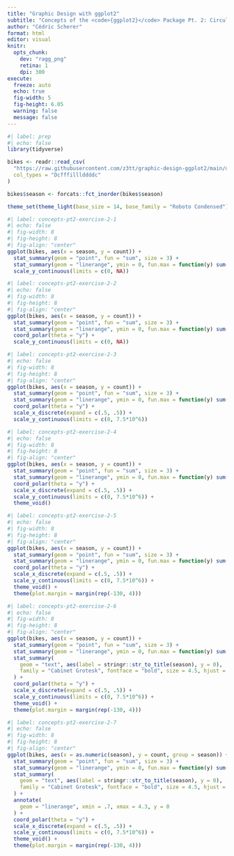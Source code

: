 ```yaml
---
title: "Graphic Design with ggplot2"
subtitle: "Concepts of the <code>{ggplot2}</code> Package Pt. 2: Circular Lollipop Exercise 2"
author: "Cédric Scherer"
format: html
editor: visual
knitr:
  opts_chunk: 
    dev: "ragg_png"
    retina: 1
    dpi: 300
execute:
  freeze: auto
  echo: true
  fig-width: 5
  fig-height: 6.05
  warning: false
  message: false
---
```



```r
#| label: prep
#| echo: false
library(tidyverse)

bikes <- readr::read_csv(
  "https://raw.githubusercontent.com/z3tt/graphic-design-ggplot2/main/data/london-bikes-custom.csv", 
  col_types = "Dcfffilllddddc"
)

bikes$season <- forcats::fct_inorder(bikes$season)

theme_set(theme_light(base_size = 14, base_family = "Roboto Condensed"))
```

```r
#| label: concepts-pt2-exercise-2-1
#| echo: false
#| fig-width: 8
#| fig-height: 8
#| fig-align: "center"
ggplot(bikes, aes(x = season, y = count)) +
  stat_summary(geom = "point", fun = "sum", size = 3) +
  stat_summary(geom = "linerange", ymin = 0, fun.max = function(y) sum(y)) +
  scale_y_continuous(limits = c(0, NA))
```

```r
#| label: concepts-pt2-exercise-2-2
#| echo: false
#| fig-width: 8
#| fig-height: 8
#| fig-align: "center"
ggplot(bikes, aes(x = season, y = count)) +
  stat_summary(geom = "point", fun = "sum", size = 3) +
  stat_summary(geom = "linerange", ymin = 0, fun.max = function(y) sum(y)) +
  coord_polar(theta = "y") +
  scale_y_continuous(limits = c(0, NA))
```

```r
#| label: concepts-pt2-exercise-2-3
#| echo: false
#| fig-width: 8
#| fig-height: 8
#| fig-align: "center"
ggplot(bikes, aes(x = season, y = count)) +
  stat_summary(geom = "point", fun = "sum", size = 3) +
  stat_summary(geom = "linerange", ymin = 0, fun.max = function(y) sum(y)) +
  coord_polar(theta = "y") +
  scale_x_discrete(expand = c(.5, .5)) +
  scale_y_continuous(limits = c(0, 7.5*10^6)) 
```

```r
#| label: concepts-pt2-exercise-2-4
#| echo: false
#| fig-width: 8
#| fig-height: 8
#| fig-align: "center"
ggplot(bikes, aes(x = season, y = count)) +
  stat_summary(geom = "point", fun = "sum", size = 3) +
  stat_summary(geom = "linerange", ymin = 0, fun.max = function(y) sum(y)) +
  coord_polar(theta = "y") +
  scale_x_discrete(expand = c(.5, .5)) +
  scale_y_continuous(limits = c(0, 7.5*10^6)) +
  theme_void()
```

```r
#| label: concepts-pt2-exercise-2-5
#| echo: false
#| fig-width: 8
#| fig-height: 8
#| fig-align: "center"
ggplot(bikes, aes(x = season, y = count)) +
  stat_summary(geom = "point", fun = "sum", size = 3) +
  stat_summary(geom = "linerange", ymin = 0, fun.max = function(y) sum(y)) +
  coord_polar(theta = "y") +
  scale_x_discrete(expand = c(.5, .5)) +
  scale_y_continuous(limits = c(0, 7.5*10^6)) +
  theme_void() +
  theme(plot.margin = margin(rep(-130, 4)))
```

```r
#| label: concepts-pt2-exercise-2-6
#| echo: false
#| fig-width: 8
#| fig-height: 8
#| fig-align: "center"
ggplot(bikes, aes(x = season, y = count)) +
  stat_summary(geom = "point", fun = "sum", size = 3) +
  stat_summary(geom = "linerange", ymin = 0, fun.max = function(y) sum(y)) +
  stat_summary(
    geom = "text", aes(label = stringr::str_to_title(season), y = 0), 
    family = "Cabinet Grotesk", fontface = "bold", size = 4.5, hjust = 1.15
  ) +
  coord_polar(theta = "y") +
  scale_x_discrete(expand = c(.5, .5)) +
  scale_y_continuous(limits = c(0, 7.5*10^6)) +
  theme_void() +
  theme(plot.margin = margin(rep(-130, 4)))
```

```r
#| label: concepts-pt2-exercise-2-7
#| echo: false
#| fig-width: 8
#| fig-height: 8
#| fig-align: "center"
ggplot(bikes, aes(x = as.numeric(season), y = count, group = season)) +
  stat_summary(geom = "point", fun = "sum", size = 3) +
  stat_summary(geom = "linerange", ymin = 0, fun.max = function(y) sum(y)) +
  stat_summary(
    geom = "text", aes(label = stringr::str_to_title(season), y = 0), 
    family = "Cabinet Grotesk", fontface = "bold", size = 4.5, hjust = 1.15
  ) +
  annotate(
    geom = "linerange", xmin = .7, xmax = 4.3, y = 0
  ) +
  coord_polar(theta = "y") +
  scale_x_discrete(expand = c(.5, .5)) +
  scale_y_continuous(limits = c(0, 7.5*10^6)) +
  theme_void() +
  theme(plot.margin = margin(rep(-130, 4)))
```
